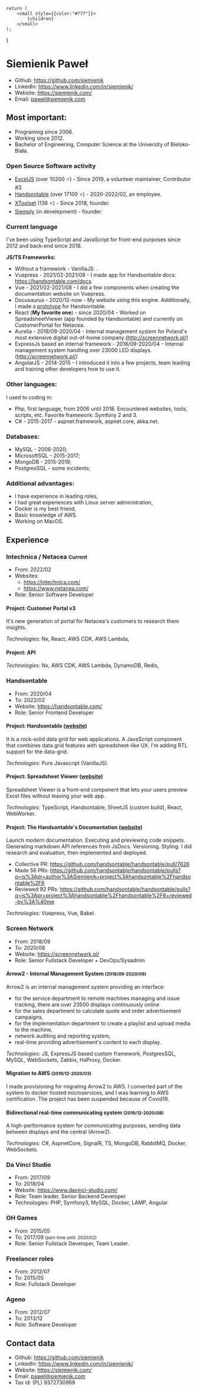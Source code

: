 
    return (
        <small style={{color:"#777"}}>
            {children}
        </small>
    );
}

# Siemienik Paweł

* Github: https://github.com/siemienik
* LinkedIn: https://www.linkedin.com/in/siemienik/
* Website: https://siemienik.com/
* Email: pawel@siemienik.com

## Most important:

* Programing since 2006.
* Working since 2012.
* Bachelor of Engineering, Computer Science at the University of Bielsko-Biała.

### Open Source Software activity

* [ExcelJS](https://github.com/exceljs/exceljs) (over 10200 :star:) - Since 2019, a volunteer maintainer, Contributor #3.
* [Handsontable](https://github.com/handsontable/handsontable/pulls?q=is%3Apr+author%3ASiemienik+) (over 17100 :star:) - 2020-2022/02, an employee.
* [XToolset](https://github.com/siemienik/xtoolset) (136 :star:) - Since 2018, founder.
* [Siemply](https://github.com/siemienik/siemply) (in develepment) - founder.

### Current language

I've been using TypeScript and JavaScript for front-end purposes since 2012 and back-end since 2018.

**JS/TS Frameworks:**

* Without a framework - VanillaJS: .
* Vuepress - 2021/02-2021/08 - I made app for Handsontable docs: https://handsontable.com/docs
* Vue - 2021/02-2021/08 - I did a few components when creating the documentation website on Vuepress.
* Docusaurus - 2020/12-now - My website using this engine. Additionally, I made a [prototype](https://github.com/handsontable/handsontable/tree/968fd62b0cf00f422cddc1d9dae980273eea771e) for Handsontable.
* React (**My favorite one**) - since 2020/04 - Worked on SpreadsheetViewer (app founded by Handsontable) and currently on CustomerPortal for Netacea.
* Aurelia - 2018/09-2020/04 - Internal management system for Poland's most extensive digital out-of-home company.(http://screennetwork.pl/)
* ExpressJs based an internal framework - 2018/09-2020/04 - Internal management system handling over 23000 LED displays. (http://screennetwork.pl/)
* AngularJS - 2014-2015 - I introduced it into a few projects, team leading and training other developers how to use it.

### Other languages:

I used to coding in:
* Php, first language, from 2006 until 2018. Encountered websites, tools, scripts, etc. Favorite framework: Symfony 2 and 3.
* C# - 2015-2017 - aspnet.framework, aspnet.core, akka.net.

### Databases:

* MySQL - 2006-2020;
* MicrosoftSQL - 2015-2017;
* MongoDB - 2015-2019;
* PostgresSQL - some incidents;

### Additional advantages:

* I have experience in leading roles,
* I had great experiences with Linux server administration,
* Docker is my best friend,
* Basic knowledge of AWS.
* Working on MacOS.

## Experience

### Intechnica / Netacea <small>Current</small>

* From: 2022/02
* Websites: 
  * https://intechnica.com/ 
  * https://www.netacea.com/
* Role: Senior Software Developer

#### Project: Customer Portal v3

It's new generation of portal for Netacea's customers to research them insights.

*Technologies:* Nx, React, AWS CDK, AWS Lambda, 

#### Project: API

*Technologies:* Nx, AWS CDK, AWS Lambda, DynamoDB, Redis,

### Handsontable 

* From: 2020/04 
* To: 2022/02
* Website: https://handsontable.com/
* Role: Senior Frontend Developer

#### Project: Handsontable ([website](https://handsontable.com/docs/))

It is a rock-solid data grid for web applications. A JavaScript component that combines data grid features with spreadsheet-like UX.
I'm adding RTL support for the data-grid.

*Technologies:* Pure Javascript (VanillaJS).

#### Project: Spreadsheet Viewer ([website](https://handsontable.com/spreadsheet-viewer/))

Spreadsheet Viewer is a front-end component that lets your users preview Excel files without leaving your web app.

*Technologies:* TypeScript, Handsontable, SheetJS (custom build), React, WebWorker.

#### Project: The Handsontable's Documentation ([website](https://handsontable.com/docs/))

Launch modern documentation. Executing and previewing code snippets. Generating markdown API references from JsDocs. Versioning. Styling. I did research and evaluation, then implemented and deployed.

* Collective PR: https://github.com/handsontable/handsontable/pull/7626
* Made 56 PRs: https://github.com/handsontable/handsontable/pulls?q=is%3Apr+author%3ASiemienik+project%3Ahandsontable%2Fhandsontable%2F6
* Reviewed 92 PRs: https://github.com/handsontable/handsontable/pulls?q=is%3Apr+project%3Ahandsontable%2Fhandsontable%2F6+reviewed-by%3A%40me

*Technologies:* Vuepress, Vue, Babel.

### Screen Network

* From: 2018/09
* To: 2020/08
* Website: https://screennetwork.pl/
* Role: Senior Fullstack Developer + DevOps/Sysadmin

#### Arrow2 - Internal Management System <Small>(2018/09-2020/08)</Small>

Arrow2 is an internal management system providing an interface:
* for the service department to remote machines managing and issue tracking, there are over 23500 displays continuously online
* for the sales department to calculate quote and order advertisement campaigns,
* for the implementation department to create a playlist and upload media to the machine,
* network auditing and reporting system,
* real-time providing advertisement's content to each display.

*Technologies:* JS, ExpressJS based custom framework, PostgresSQL, MySQL, WebSockets, Zabbix, HaProxy, Docker.

#### Migration to AWS <Small>(2019/12-2020/03)</Small>

I made provisioning for migrating Arrow2 to AWS. I converted part of the system to docker hosted microservices, and I was learning to AWS certification. The project has been suspended because of Covid19.

#### Bidirectional real-time communicating system <Small>(2019/12-2020/08)</Small>

A high-performance system for communicating purposes, sending data between displays and the central (Arrow2).

*Technologies:* C#, AspnetCore, SignalR, TS, MongoDB, RabbitMQ, Docker, WebSockets.

### Da Vinci Studio

* From: 2017/09
* To: 2018/04
* Website: https://www.davinci-studio.com/
* Role: Team leader, Senior Backend Developer
* Technologies: PHP, Symfony3, MySQL, Docker, LAMP, Angular

### OH Games

* From: 2015/05
* To: 2017/09 <Small>(part-time until: 2020/02)</Small>
* Role: Senior Fullstack Developer, Team Leader.

### Freelancer roles

* From: 2012/07
* To: 2015/05
* Role: Fullstack Developer

### Ageno

* From: 2012/07
* To: 2013/12
* Role: Software Developer

## Contact data

* Github: https://github.com/siemienik
* LinkedIn: https://www.linkedin.com/in/siemienik/
* Website: https://siemienik.com/
* Email: pawel@siemienik.com
* Tax id: (PL) 9372730969

